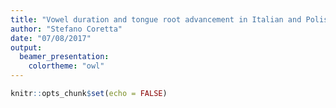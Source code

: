 ```yaml
---
title: "Vowel duration and tongue root advancement in Italian and Polish"
author: "Stefano Coretta"
date: "07/08/2017"
output:
  beamer_presentation:
    colortheme: "owl"
---
```


```r
knitr::opts_chunk$set(echo = FALSE)
```




